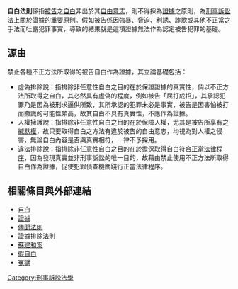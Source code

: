{{legal}}
'''自白法則'''係指[[被告|被告]]之[[自白|自白]]非出於其[[自由意志|自由意志]]，則不得採為[[證據|證據]]之原則，為[[刑事訴訟法|刑事訴訟法]]上關於證據的重要原則。假如被告係因強暴、脅迫、利誘、詐欺或其他不正當之手法而吐露犯罪事實，導致的結果就是這項證據無法作為認定被告犯罪的基礎。

==源由==
禁止各種不正方法所取得的被告自白作為證據，其立論基礎包括：
*虛偽排除說：指排除非任意性自白之目的在於保證證據的真實性，倘以不正方法所取得之自白，其必然具有虛偽的程度，例如被告「屈打成招」，其承認犯罪乃是因為被刑求逼供所致，其所承認的犯罪未必是事實，被告是因害怕被打而撒謊的可能性頗高，故其自白不具有真實性，不應作為證據。
*人權擁護說：指排除非任意性自白之目的在於保障人權，尤其是被告所享有之[[緘默權|緘默權]]，故只要取得自白之方法有違於被告的自由意志，均視為對人權之侵害，無論自白內容是否與真實相符，一律不予採用。
*違法排除說：指排除非任意性自白之目的在於擔保取得自白符合[[正當法律程序|正當法律程序]]，因為發現真實並非刑事訴訟的唯一目的，故藉由禁止使用不正方法所取得自白作為證據，促使犯罪偵查機關踐行正當法律程序。

== 相關條目與外部連結 ==
* [[自白|自白]]
* [[證據|證據]]
* [[傳聞證據排除法則|傳聞法則]]
* [[證據排除法則|證據排除法則]]
* [[蘇建和案|蘇建和案]]
* [[假自白|假自白]]
* [[冤獄|冤獄]]
{{law-stub}}

[[Category:刑事訴訟法學|Category:刑事訴訟法學]]